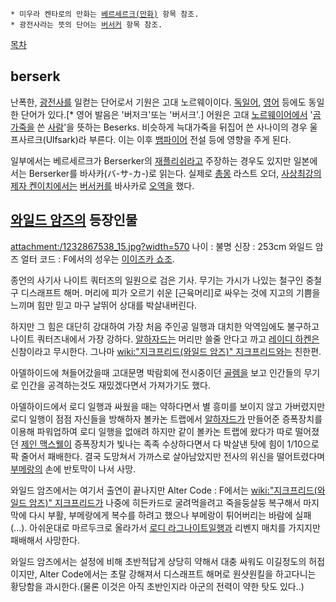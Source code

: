 * 미우라 켄타로의 만화는 [[베르세르크(만화)]] 항목 참조.
 * 광전사라는 뜻의 단어는 [[버서커]] 항목 참조.

[[목차]]

== berserk ==
난폭한, [[광전사]]를 일컫는 단어로서 기원은 고대 노르웨이이다. [[독일어]], [[영어]] 등에도 동일한 단어가 있다.[* 영어 발음은 '버저크'또는 '버서크'.] 어원은 고대 [[노르웨이]]어에서 '[[곰]] [[가죽]]을 쓴 [[사람]]'을 뜻하는 Beserks. 비슷하게 늑대가죽을 뒤집어 쓴 사나이의 경우 울프사르크(Ulfsark)라 부른다. 이는 이후 [[뱀파이어]] 전설 등에 영향을 주게 된다.

일부에서는 베르세르크가 Berserker의 [[재플리쉬]]라고 주장하는 경우도 있지만 일본에서는 Berserker를 바사카(バ-サ-カ-)로 읽는다. 실제로 [[총몽]] 라스트 오더, [[사상최강의 제자 켄이치]]에서는 [[버서커]]를 바사카로 [[오역]]을 했다.

== [[와일드 암즈]]의 등장인물 ==
attachment:/1232867538_15.jpg?width=570
나이 : 불명 신장 : 253cm
와일드 암즈 얼터 코드 : F에서의 성우는 [[이이즈카 쇼조]].

종언의 사기사 나이트 쿼터즈의 일원으로 검은 기사. 무기는 가시가 나있는 철구인 중철구 디스래프트 해머. 머리에 피가 오르기 쉬운 [근육머리]로 싸우는 것에 지고의 기쁨을 느끼며 힘만 믿고 마구 날뛰어 상대를 박살내버린다.

하지만 그 힘은 대단히 강대하여 가장 처음 주인공 일행과 대치한 악역임에도 불구하고 나이트 쿼터즈내에서 가장 강하다. [[알하자드]]는 머리만 쓸줄 안다고 까고 [[레이디 하켄]]은 신참이라고 무시한다. 그나마 [[wiki:"지크프리드(와일드 암즈)" 지크프리드]]와는 친한편.

아델하이드에 쳐들어갔을때 고대문명 박람회에 전시중이던 [[골렘]]을 보고 인간들의 무기로 인간을 공격하는것도 재밌겠다면서 가져가기도 했다.

아델하이드에서 로디 일행과 싸웠을 때는 약하다면서 별 흥미를 보이지 않고 가버렸지만 로디 일행이 점점 자신들을 방해하자 볼카논 트랩에서 [[알하자드]]가 만들어준 증폭장치를 이용해 파워업하여 로디 일행을 없애려 하지만 같이 볼카논 트랩에 왔다가 따로 떨어졌던 [[제인 맥스웰]]이 증폭장치가 빛나는 족족 수상하다면서 다 박살낸 탓에 힘이 1/10으로 팍 줄어서 패배한다. 결국 도망쳐서 가까스로 살아남았지만 전사의 위신을 떨어트렸다며 [[부메랑]]의 손에 반토막이 나서 사망.

와일드 암즈에서는 여기서 출연이 끝나지만 Alter Code : F에서는 [[wiki:"지크프리드(와일드 암즈)" 지크프리드]]가 나중에 히든카드로 굴려먹을려고 죽을둥살둥 복구해서 마지막에 다시 부활, 부메랑에게 복수를 하려고 했으나 부메랑이 튀어버리는 바람에 실패(...). 아쉬운대로 마르두크로 올라가서 [[로디 라그나이트]]일행과 리벤지 매치를 가지지만 패배해서 사망한다.

와일드 암즈에서는 설정에 비해 초반적답게 상당히 약해서 대충 싸워도 이길정도의 허접이지만, Alter Code에서는 초랄 강해져서 디스래프트 해머로 원샷원킬을 하고다니는 황당함을 과시한다.(물론 이것은 아직 초반인지라 아군의 전력이 약한 탓도 있다..)


